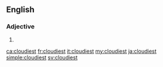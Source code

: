 ==English==

===Adjective===
{{head|en|adjective superlative form}}

# {{en-superlative of|cloudy}}

[[ca:cloudiest]]
[[fr:cloudiest]]
[[it:cloudiest]]
[[my:cloudiest]]
[[ja:cloudiest]]
[[simple:cloudiest]]
[[sv:cloudiest]]